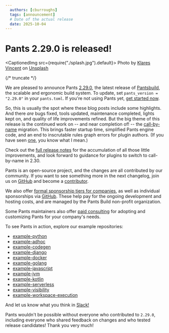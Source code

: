 ```yaml
---
  authors: [cburroughs]
  tags: [announcement]
  # Date of the actual release
  date: 2025-10-04
---
```


# Pants 2.29.0 is released!

<CaptionedImg src={require("./splash.jpg").default}>
  Photo by [Klares Vincent](https://unsplash.com/@byvincentk) on
  [Unsplash](https://unsplash.com/photos/ancient-stone-aqueduct-reflected-in-calm-water-Sbhx-SzSWBw)
</CaptionedImg>

{/* truncate */}

We are pleased to announce Pants [2.29.0](https://github.com/pantsbuild/pants/blob/2.29.x/docs/notes/2.29.x.md), the latest release of [Pantsbuild](https://www.pantsbuild.org/), the scalable and ergonomic build system. To update, set `pants_version = "2.29.0"` in your `pants.toml`. If you're not using Pants yet, [get started now](https://www.pantsbuild.org/2.29/docs/getting-started).

So, this is usually the spot where these blog posts include some highlights. And there _are_ bugs fixed, tools updated, maintenance completed, lights kept on, and quality of life improvements refined. But the big theme of this release is the continued work on -- and near completion of! -- the [call-by-name](https://github.com/pantsbuild/pants/issues/21065) migration. This brings faster startup time, simplified Pants engine code, and an end to inscrutable rules graph errors for plugin authors. (If you have seen [one](https://gist.github.com/cburroughs/beb4054b73c377373f1195f20a6a477d), you know what I mean.)

Check out the [full release notes](https://github.com/pantsbuild/pants/blob/2.29.x/docs/notes/2.29.x.md) for the accumulation of all those little improvements, and look forward to guidance for plugins to switch to call-by-name in 2.30.

Pants is an open-source project, and the changes are all contributed by our community. If you want to see something more in the next changelog, join us on [GitHub](https://github.com/pantsbuild/pants) and become a [contributor](https://www.pantsbuild.org/stable/docs/contributions).

We also offer [formal sponsorship tiers for companies](https://www.pantsbuild.org/sponsorship), as well as individual sponsorships via [GitHub](https://github.com/sponsors/pantsbuild). These help pay for the ongoing development and hosting costs, and are managed by the Pants Build non-profit organization.

Some Pants maintainers also offer [paid consulting](https://www.pantsbuild.org/spotlight/service-providers) for adopting and customizing Pants for your company's needs.

To see Pants in action, explore our example repositories:

- [example-python](https://github.com/pantsbuild/example-python)
- [example-adhoc](https://github.com/pantsbuild/example-adhoc)
- [example-codegen](https://github.com/pantsbuild/example-codegen)
- [example-django](https://github.com/pantsbuild/example-django)
- [example-docker](https://github.com/pantsbuild/example-docker)
- [example-golang](https://github.com/pantsbuild/example-golang)
- [example-javascript](https://github.com/pantsbuild/example-javascript)
- [example-jvm](https://github.com/pantsbuild/example-jvm)
- [example-kotlin](https://github.com/pantsbuild/example-kotlin)
- [example-serverless](https://github.com/pantsbuild/example-serverless)
- [example-visibility](https://github.com/pantsbuild/example-visibility)
- [example-workspace-execution](https://github.com/pantsbuild/example-workspace-execution)

And let us know what you think in [Slack!](https://www.pantsbuild.org/community/getting-help)

Pants wouldn't be possible without everyone who contributed to `2.29.0`, including everyone who shared feedback on changes and who tested release candidates! Thank you very much!
